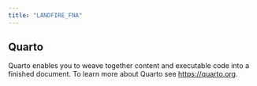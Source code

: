 ```yaml
---
title: "LANDFIRE_FNA"
---
```


## Quarto

Quarto enables you to weave together content and executable code into a finished document. To learn more about Quarto see <https://quarto.org>.
